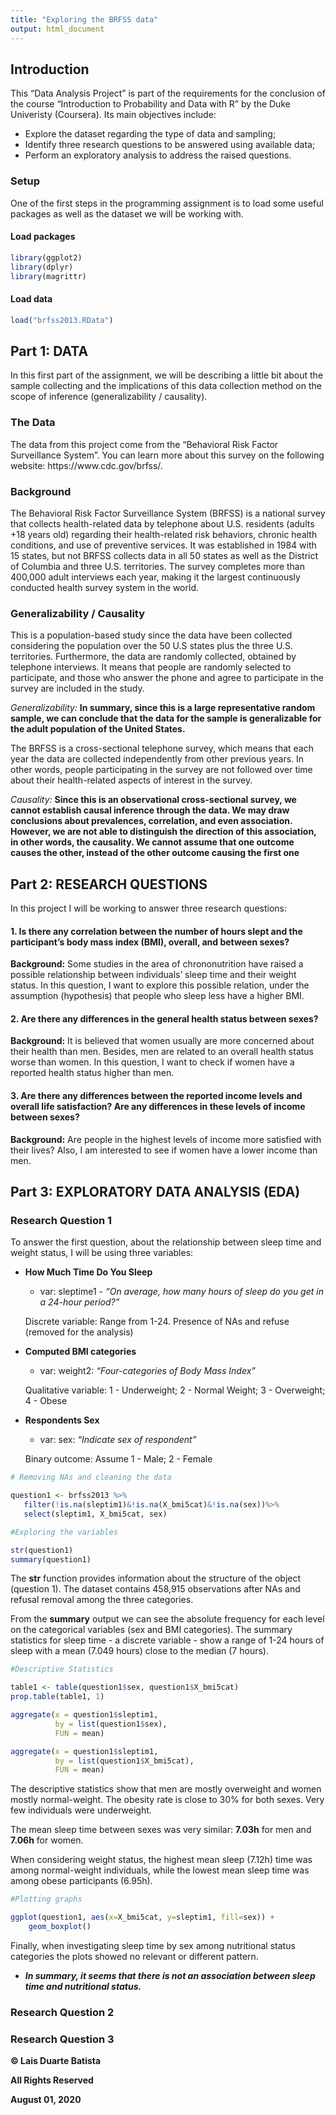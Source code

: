 ```yaml
---
title: "Exploring the BRFSS data"
output: html_document
---
```


## Introduction 

This "Data Analysis Project" is part of the requirements for the conclusion of the course "Introduction to Probability and Data with R" by the Duke Univeristy (Coursera). Its main objectives include: 

- Explore the dataset regarding the type of data and sampling;
- Identify three research questions to be answered using available data;
- Perform an exploratory analysis to address the raised questions. 

### Setup

One of the first steps in the programming assignment is to load some useful packages as well as the dataset we will be working with. 

#### Load packages

```r
library(ggplot2)
library(dplyr)
library(magrittr)
```

#### Load data

```r
load("brfss2013.RData")
```


## Part 1: DATA

In this first part of the assignment, we will be describing a little bit about the sample collecting and the implications of this data collection method on the scope of inference (generalizability / causality).

### The Data

The data from this project come from the "Behavioral Risk Factor Surveillance System". You can learn more about this survey on the following website: https://www.cdc.gov/brfss/.

### Background 

The Behavioral Risk Factor Surveillance System (BRFSS) is a national survey that collects health-related data by telephone about U.S. residents (adults +18 years old) regarding their health-related risk behaviors, chronic health conditions, and use of preventive services. It was established in 1984 with 15 states, but not BRFSS collects data in all 50 states as well as the District of Columbia and three U.S. territories. The survey completes more than 400,000 adult interviews each year, making it the largest continuously conducted health survey system in the world.

### Generalizability / Causality  

This is a population-based study since the data have been collected considering the population over the 50 U.S states plus the three U.S. territories. Furthermore, the data are randomly collected, obtained by telephone interviews. It means that people are randomly selected to participate, and those who answer the phone and agree to participate in the survey are included in the study. 

*Generalizability:* **In summary, since this is a large representative random sample, we can conclude that the data for the sample is generalizable for the adult population of the United States.**

The BRFSS is a cross-sectional telephone survey, which means that each year the data are collected independently from other previous years. In other words, people participating in the survey are not followed over time about their health-related aspects of interest in the survey. 

*Causality:* **Since this is an observational cross-sectional survey, we cannot establish causal inference through the data. We may draw conclusions about prevalences, correlation, and even association. However, we are not able to distinguish the direction of this association, in other words, the causality. We cannot assume that one outcome causes the other, instead of the other outcome causing the first one**

## Part 2: RESEARCH QUESTIONS

In this project I will be working to answer three research questions: 

#### 1. **Is there any correlation between the number of hours slept and the participant's body mass index (BMI), overall, and between sexes? ** 

**Background:** Some studies in the area of chrononutrition have raised a possible relationship between individuals' sleep time and their weight status. In this question, I want to explore this possible relation, under the assumption (hypothesis) that people who sleep less have a higher BMI.


#### 2. **Are there any differences in the general health status between sexes?** 

**Background:** It is believed that women usually are more concerned about their health than men. Besides, men are related to an overall health status worse than women. In this question, I want to check if women have a reported health status higher than men.  


#### 3. **Are there any differences between the reported income levels and overall life satisfaction? Are any differences in these levels of income between sexes?** 

**Background:** Are people in the highest levels of income more satisfied with their lives? Also, I am interested to see if women have a lower income than men.   


## Part 3: EXPLORATORY DATA ANALYSIS (EDA)

### **Research Question 1**

To answer the first question, about the relationship between sleep time and weight status, I will be using three variables: 

 * **How Much Time Do You Sleep** 
   - var: sleptime1 - *"On average, how many hours of sleep do you get in a 24-hour period?"*
   
   Discrete variable: Range from 1-24. Presence of NAs and refuse (removed for the analysis)

 * **Computed BMI categories **
   - var: weight2: *"Four-categories of Body Mass Index"*
   
   Qualitative variable: 1 - Underweight; 2 - Normal Weight; 3 - Overweight; 4 - Obese
 
 * **Respondents Sex**
   - var: sex: *"Indicate sex of respondent"*
   
   Binary outcome: Assume 1 - Male; 2 - Female

```r
# Removing NAs and cleaning the data

question1 <- brfss2013 %>%
   filter(!is.na(sleptim1)&!is.na(X_bmi5cat)&!is.na(sex))%>%
   select(sleptim1, X_bmi5cat, sex)

#Exploring the variables 

str(question1)
summary(question1)

```

The **str** function provides information about the structure of the object (question 1). The dataset contains 458,915 observations after NAs and refusal removal among the three categories. 

From the **summary** output we can see the absolute frequency for each level on the categorical variables (sex and BMI categories). The summary statistics for sleep time - a discrete variable - show a range of 1-24 hours of sleep with a mean (7.049 hours) close to the median (7 hours). 


```r
#Descriptive Statistics

table1 <- table(question1$sex, question1$X_bmi5cat)
prop.table(table1, 1)

aggregate(x = question1$sleptim1,
          by = list(question1$sex),
          FUN = mean) 

aggregate(x = question1$sleptim1,
          by = list(question1$X_bmi5cat),
          FUN = mean)  

```

The descriptive statistics show that men are mostly overweight and women mostly normal-weight. The obesity rate is close to 30% for both sexes. Very few individuals were underweight. 

The mean sleep time between sexes was very similar: **7.03h** for men and **7.06h** for women. 

When considering weight status, the highest mean sleep (7.12h) time was among normal-weight individuals, while the lowest mean sleep time was among obese participants (6.95h). 

```r
#Plotting graphs

ggplot(question1, aes(x=X_bmi5cat, y=sleptim1, fill=sex)) + 
    geom_boxplot() 

```

Finally, when investigating sleep time by sex among nutritional status categories the plots showed no relevant or different pattern. 

* ***In summary, it seems that there is not an association between sleep time and nutritional status.***  

### **Research Question 2**


### **Research Question 3**


**© Lais Duarte Batista**
 
**All Rights Reserved**
 
**August 01, 2020**